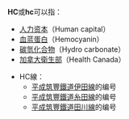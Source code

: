'''HC'''或'''hc'''可以指：

* [[人力资本|人力资本]]（Human capital）
* [[血蓝蛋白|血蓝蛋白]]（Hemocyanin）
* [[碳氫化合物|碳氫化合物]]（Hydro carbonate）
* [[加拿大衛生部|加拿大衛生部]]（Health Canada）
{{線路名消歧義}}
*HC線：
**[[平成筑豐鐵道|平成筑豐鐵道]][[伊田線|伊田線]]的编号
**[[平成筑豐鐵道|平成筑豐鐵道]][[糸田線|糸田線]]的编号
**[[平成筑豐鐵道|平成筑豐鐵道]][[田川線|田川線]]的编号
{{disambig|cat=二字拉丁字母縮寫消歧義}}